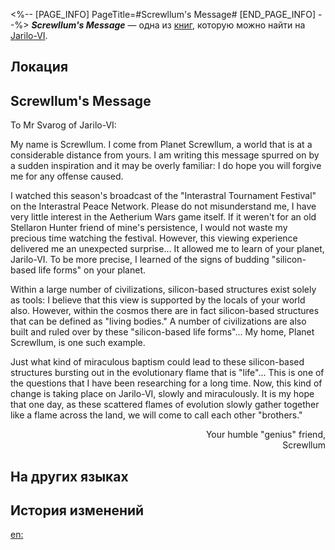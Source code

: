<%-- [PAGE_INFO]
PageTitle=#Screwllum's Message#
[END_PAGE_INFO] --%>
{{Дополнить}}
{{Книга Инфобокс
|id           = 261
|partIds      = 190510
|Название     = ''Screwllum's Message''
|Изображение  = Предмет Записи.png
|Мир          = Jarilo-VI
|Томов        = 1
|Автор        = <!--нужно добавить-->
|Описание     = A message from the aristocrat of Planet Screwllum to the Guardian of the Underworld, discussing the possibility of robots on Jarilo-VI developing into "silicon-based life forms."
|Том1         = {{tx}}
|Источник1    = {{tx|Отсутствует источник}}
|Персонажи    = Screwllum
|Фракции      = Stellaron Hunters
}}
'''''Screwllum's Message''''' — одна из [[Книги|книг]], которую можно найти на [[Jarilo-VI]].

==Локация==
{{Отметка карты|<!--название карты-->|<!--id отметки-->}}

==Screwllum's Message==
To Mr Svarog of Jarilo-VI:

My name is Screwllum. I come from Planet Screwllum, a world that is at a considerable distance from yours. I am writing this message spurred on by a sudden inspiration and it may be overly familiar: I do hope you will forgive me for any offense caused.

I watched this season's broadcast of the "Interastral Tournament Festival" on the Interastral Peace Network. Please do not misunderstand me, I have very little interest in the Aetherium Wars game itself. If it weren't for an old Stellaron Hunter friend of mine's persistence, I would not waste my precious time watching the festival. However, this viewing experience delivered me an unexpected surprise... It allowed me to learn of your planet, Jarilo-VI. To be more precise, I learned of the signs of budding "silicon-based life forms" on your planet.

Within a large number of civilizations, silicon-based structures exist solely as tools: I believe that this view is supported by the locals of your world also. However, within the cosmos there are in fact silicon-based structures that can be defined as "living bodies." A number of civilizations are also built and ruled over by these "silicon-based life forms"... My home, Planet Screwllum, is one such example.

Just what kind of miraculous baptism could lead to these silicon-based structures bursting out in the evolutionary flame that is "life"... This is one of the questions that I have been researching for a long time. Now, this kind of change is taking place on Jarilo-VI, slowly and miraculously. It is my hope that one day, as these scattered flames of evolution slowly gather together like a flame across the land, we will come to call each other "brothers."

<div align="right">Your humble "genius" friend,<br />
Screwllum</div>

==На других языках==
{{На других языках
|en   = ''Screwllum's Message''
|zhs  = 螺丝咕姆的留言
|zht  = 螺絲咕姆的留言
|ja   = スクリューガムからのメッセージ
|ko   = 스크루룸의 메시지
|es   = Nota de Tornillum
|fr   = ''Message de Screwllum''
|ru   = Послание Скрюллума
|th   = ข้อความจาก Screwllum
|vi   = Lời Nhắn Của Screwllum
|de   = Screwllums Nachricht
|id   = Pesan dari Screwllum
|pt   = "Mensagem de Screwllum"
}}

==История изменений==
{{История изменений|3.5}}

[[en:]]